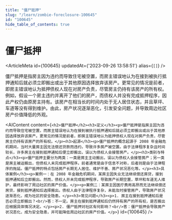 ```yaml
---
title: "僵尸抵押"
slug: "/learn/zombie-foreclosure-100645"
id: "100645"
hide_table_of_contents: true
---
```



# 僵尸抵押

<ArticleMeta id={100645} updatedAt={'2023-09-26 13:58:51'} alias={`[]`} />
<div className='border-solid border-b border-t-0 my-4 border-[var(--ifm-color-gray-300)]' />

僵尸抵押是指房主因为违约而导致住宅被空置，而房主错误地认为在接到被执行抵押通知后就必须立即搬出或出于其他原因选择放弃该房产。更常见的情况是前者，即房主错误地认为抵押债权人现在对房产负责，尽管房主仍持有该房产的所有权。例如，假设一个房主违约并离开了他们的房产，而债权人并没有完成抵押程序，因此产权仍由原房主持有。该房产在相当长的时间内处于无人居住状态，并且草坪、车道等没有得到维护。由此，房产状况逐渐恶化，引发安全问题，并导致周边社区房产价值降低的外观。

<AIContent content={`<h2>僵尸抵押</h2><h3>定义</h3><p>僵尸抵押是指房主因为违约而导致住宅被空置，而房主错误地认为在接到被执行抵押通知后就必须立即搬出或出于其他原因选择放弃该房产。更常见的情况是前者，即房主错误地认为抵押债权人现在对房产负责，尽管房主仍持有该房产的所有权。</p><h3>起源</h3><p>僵尸抵押的概念起源于 2008 年金融危机期间，当时大量房主因无法偿还贷款而违约，导致许多房产被空置。由于法律程序复杂且时间较长，许多房主在接到抵押通知后便立即搬出，误以为债权人会接管房产。</p><h3>类别与特点</h3><p>僵尸抵押主要分为两类：一类是房主主动搬出，误以为债权人会接管房产；另一类是房主被迫搬出，但债权人未完成抵押程序。前者通常是由于信息不对称，后者则是由于法律程序的拖延。僵尸抵押的特点包括房产长期无人居住、维护不善、房产状况恶化等。</p><h3>具体案例</h3><p>案例一：在 2008 年金融危机期间，某房主因失业无法继续偿还房贷，接到抵押通知后立即搬出。然而，债权人并未完成抵押程序，导致房产长期空置，草坪和车道无人维护，最终影响了周边社区的房产价值。</p><p>案例二：某房主因医疗费用高昂而无法继续偿还房贷，接到抵押通知后选择搬出。债权人由于法律程序复杂，未能及时接管房产，导致房产状况逐渐恶化，成为社区的安全隐患。</p><h3>常见问题</h3><p>1. 房主在接到抵押通知后是否必须立即搬出？<br/>答：不一定。房主在接到抵押通知后仍然持有房产的所有权，是否搬出应根据具体情况决定。</p><p>2. 僵尸抵押对社区有何影响？<br/>答：僵尸抵押会导致房产状况恶化，成为安全隐患，并可能降低周边社区的房产价值。</p>`} id={100645} />
